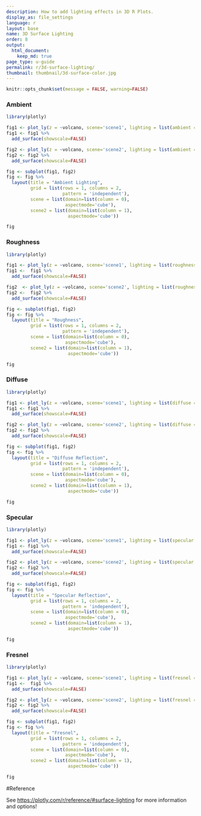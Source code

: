 ```yaml
---
description: How to add lighting effects in 3D R Plots.
display_as: file_settings
language: r
layout: base
name: 3D Surface Lighting
order: 8
output:
  html_document:
    keep_md: true
page_type: u-guide
permalink: r/3d-surface-lighting/
thumbnail: thumbnail/3d-surface-color.jpg
---
```


```r
knitr::opts_chunk$set(message = FALSE, warning=FALSE)
```
### Ambient

```r
library(plotly)

fig1 <- plot_ly(z = ~volcano, scene='scene1', lighting = list(ambient = 0.2)) 
fig1 <- fig1 %>%
  add_surface(showscale=FALSE)

fig2 <- plot_ly(z = ~volcano, scene='scene2', lighting = list(ambient = 0.9)) 
fig2 <- fig2 %>%
  add_surface(showscale=FALSE)

fig <- subplot(fig1, fig2) 
fig <- fig %>%
  layout(title = "Ambient Lighting",
         grid = list(rows = 1, columns = 2,
                     pattern = 'independent'),
         scene = list(domain=list(column = 0),
                      aspectmode='cube'),
         scene2 = list(domain=list(column = 1),
                       aspectmode='cube'))

fig
```

### Roughness

```r
library(plotly)

fig1 <- plot_ly(z = ~volcano, scene='scene1', lighting = list(roughness = 0.1)) 
fig1 <-  fig1 %>%
  add_surface(showscale=FALSE)

fig2  <- plot_ly(z = ~volcano, scene='scene2', lighting = list(roughness = 0.9)) 
fig2 <-  fig2 %>%
  add_surface(showscale=FALSE)

fig <- subplot(fig1, fig2) 
fig <- fig %>%
  layout(title = "Roughness",
         grid = list(rows = 1, columns = 2,
                     pattern = 'independent'),
         scene = list(domain=list(column = 0),
                      aspectmode='cube'),
         scene2 = list(domain=list(column = 1),
                       aspectmode='cube'))

fig
```

### Diffuse

```r
library(plotly)

fig1 <- plot_ly(z = ~volcano, scene='scene1', lighting = list(diffuse = 0.1)) 
fig1 <- fig1 %>%
  add_surface(showscale=FALSE)

fig2 <- plot_ly(z = ~volcano, scene='scene2', lighting = list(diffuse = 0.9)) 
fig2 <- fig2 %>%
  add_surface(showscale=FALSE)

fig <- subplot(fig1, fig2) 
fig <- fig %>%
  layout(title = "Diffuse Reflection",
         grid = list(rows = 1, columns = 2,
                     pattern = 'independent'),
         scene = list(domain=list(column = 0),
                      aspectmode='cube'),
         scene2 = list(domain=list(column = 1),
                       aspectmode='cube'))

fig
```

### Specular

```r
library(plotly)

fig1 <- plot_ly(z = ~volcano, scene='scene1', lighting = list(specular = 0.1)) 
fig1 <- fig1 %>%
  add_surface(showscale=FALSE)

fig2 <- plot_ly(z = ~volcano, scene='scene2', lighting = list(specular = 1.9)) 
fig2 <- fig2 %>%
  add_surface(showscale=FALSE)

fig <- subplot(fig1, fig2) 
fig <- fig %>%
  layout(title = "Specular Reflection",
         grid = list(rows = 1, columns = 2,
                     pattern = 'independent'),
         scene = list(domain=list(column = 0),
                      aspectmode='cube'),
         scene2 = list(domain=list(column = 1),
                       aspectmode='cube'))

fig
```

### Fresnel

```r
library(plotly)

fig1 <- plot_ly(z = ~volcano, scene='scene1', lighting = list(fresnel = 0.1)) 
fig1 <-  fig1 %>%
  add_surface(showscale=FALSE)

fig2 <- plot_ly(z = ~volcano, scene='scene2', lighting = list(fresnel = 4.5)) 
fig2 <- fig2 %>%
  add_surface(showscale=FALSE)

fig <- subplot(fig1, fig2) 
fig <- fig %>%
  layout(title = "Fresnel",
         grid = list(rows = 1, columns = 2,
                     pattern = 'independent'),
         scene = list(domain=list(column = 0),
                      aspectmode='cube'),
         scene2 = list(domain=list(column = 1),
                       aspectmode='cube'))

fig
```

#Reference

See [https://plotly.com/r/reference/#surface-lighting](https://plotly.com/r/reference/#surface-lighting) for more information and options!